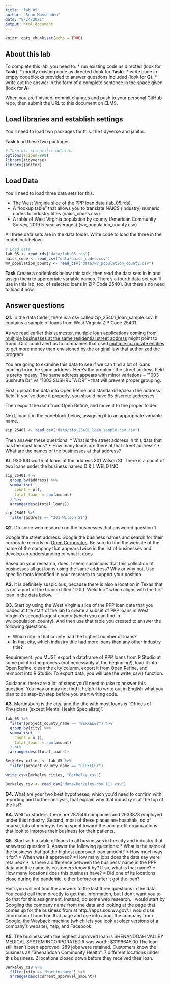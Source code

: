 ```yaml
---
title: "lab_05"
author: "Sean Mussenden"
date: "8/24/2021"
output: html_document
---
```


```r
knitr::opts_chunk$set(echo = TRUE)
```

## About this lab

To complete this lab, you need to:
* run existing code as directed (look for **Task**).
* modify existing code as directed (look for **Task**).
* write code in empty codeblocks provided to answer questions included (look for **Q**).
* write out the answer in the form of a complete sentence in the space given (look for **A**).

When you are finished, commit changes and push to your personal GitHub repo, then submit the URL to this document on ELMS.

## Load libraries and establish settings

You'll need to load two packages for this: the tidyverse and janitor.

**Task** load these two packages.

```r
# Turn off scientific notation
options(scipen=999)
library(tidyverse)
library(janitor)
```

## Load Data

You'll need to load three data sets for this:

* The West Virginia slice of the PPP loan data (lab_05.rds).
* A "lookup table" that allows you to translate NAICS (industry) numeric codes to industry titles (naics_codes.csv).
* A table of West Virginia population by county (American Community Survey, 2019 5-year averages) (wv_population_county.csv).

All three data sets are in the data folder.  Write code to load the three in the codeblock below.

```r
# Load data
lab_05 <- read_rds("data/lab_05.rds")
naics_code <- read_csv("data/naics_codes.csv")
WV_population_county <- read_csv("data/wv_population_county.csv")

```

**Task** Create a codeblock below this task, then read the data sets in in and assign them to appropriate variable names. There's a fourth data set you'll use in this lab, too, of selected loans in ZIP Code 25401. But there's no need to load it now.

## Answer questions

**Q1.** In the data folder, there is a csv called zip_25401_loan_sample.csv.  It contains a sample of loans from West Virginia ZIP Code 25401. 

As we read earlier this semester, [multiple loan applications coming from multiple businesses at the same residential street address](https://www.nytimes.com/2021/08/17/business/ppp-fraud-covid.html) might point to fraud. Or it could alert us to companies that used [multiple corporate entities to get more money than envisioned](https://www.propublica.org/article/different-names-same-address-how-big-businesses-got-government-loans-meant-for-small-businesses) by the original law that authorized the program.   

You are going to examine this data to see if we can find a lot of loans coming from the same address.  Here's the problem: the street address field is pretty messy.  The same address appears with minor variations --  "1003 Sushruta Dr" vs "1003 SUSHRUTA DR" -- that will prevent proper grouping. 

First, upload the data into Open Refine and standardize/clean the address field. If you've done it properly, you should have 65 discrete addresses. 

Then export the data from Open Refine, and move it to the proper folder. 

Next, load it in the codeblock below, assigning it to an appropriate variable name. 

```r
zip_25401 <- read_csv("data/zip_25401_loan_sample-csv.csv")
```

Then answer these questions:
* What is the street address in this data that has the most loans?
* How many loans are there at that street address?
* What are the names of the businesses at that address?

**A1.** 930000 worth of loans at the address 301 Wilson St. There is a count of 
two loans under the business named D & L WELD INC.

```r
zip_25401 %>%
  group_by(address) %>%
  summarise(
    count = n(),
    total_loans = sum(amount)
  ) %>%
  arrange(desc(total_loans))

zip_25401 %>%
  filter(address == "301 Wilson St")
```

**Q2.** Do some web research on the businesses that answered question 1.  

Google the street address.  Google the business names and search for their corporate records on [Open Corporates](https://opencorporates.com/). Be sure to find the website of the name of the company that appears twice in the list of businesses and develop an understanding of what it does. 

Based on your research, does it seem suspicious that this collection of businesses all got loans using the same address? Why or why not. Use specific facts identified in your research to support your position. 

**A2.** It is definitely suspicious, because there is also a location in Texas that
is not a part of the branch titled "D & L Weld Inc." which aligns with the first loan 
in the data below.

**Q3.** Start by using the West Virginia slice of the PPP loan data that you loaded at the start of the lab to create a subset of PPP loans in West Virginia's second largest county (which you can find in wv_population_county). And then use that table you created to answer the following questions:

* Which city in that county had the highest number of loans? 
* In that city, which industry title had more loans than any other industry title? 

Requirement: you MUST export a dataframe of PPP loans from R Studio at some point in the process (not necessarily at the beginning!), load it into Open Refine, clean the city column, export it from Open Refine, and reimport into R Studio. To export data, you will use the write_csv() function.

Guidance: there are a lot of steps you'll need to take to answer this question. You may or may not find it helpful to write out in English what you plan to do step-by-step before you start writing code.   

**A3.** Martinsburg is the city, and the title with most loans is "Offices of 
Physicians (except Mental Health Specialists)".

```r
lab_05 %>%
  filter(project_county_name == "BERKELEY") %>%
  group_by(city) %>%
  summarise(
    count = n (),
    total_loans = sum(amount)
  ) %>%
  arrange(desc(total_loans))

Berkeley_cities <- lab_05 %>%
  filter(project_county_name == "BERKELEY")

write_csv(Berkeley_cities, "Berkeley.csv")

Berkeley_csv <- read_csv("data/Berkeley-csv (1).csv")
```

**Q4.** What are your two best hypotheses, which you'd need to confirm with reporting and further analysis, that explain why that industry is at the top of the list?

**A4.** Well for starters, there are 287546 companies and 2633878 employed 
under this industry.
Second, most of these places are hospitals, so of course, lots of money is being
spent toward the non-profit organizations that look to improve their business 
for their patients. 

**Q5.** Start with a table of loans to all businesses in the city and industry that answered question 3. Answer the following questions:
* What is the name of the business that got the highest approved loan amount? 
* How much was it for?
* When was it approved?
* How many jobs does the data say were retained?
* Is there a difference between the business' name in the PPP data and the name its customers know it by? If so, what is that name?
* How many locations does this business have? 
* Did one of its locations close during the pandemic, either before or after it got the loan?

Hint: you will not find the answers to the last three questions in the data.  You could call them directly to get that information, but I don't want you to do that for this assignment.  Instead, do some web research. I would start by Googling the company name from the data and looking at the page that comes up for the business from at http://apps.sos.wv.gov/. I would use information I found on that page and use info about the company from Google, the [Wayback machine](https://archive.org/web/) (which lets you look at older versions of a company's website), Yelp, and Facebook. 

**A5.** The business with the highest approved loan is SHENANDOAH VALLEY MEDICAL 
SYSTEM INCORPORATED
It was worth: $3196645.00
The loan still hasn't been approved.
289 jobs were retained.
Customers know the business as "Shenandoah Community Health".
7 different locations under this business.
2 locations closed down before they received their loan. 


```r
Berkeley_csv %>%
  filter(city == "Martinsburg") %>%
  arrange(desc(current_approval_amount))

```